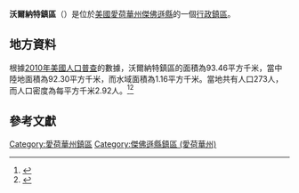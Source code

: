 {{noteTA
|G1=USState
|G2=地名
|G3=Unit
}}
{{Infobox settlement
|official_name            = 沃爾納特鎮區
|native_name = Walnut Township
|settlement_type          = [[行政鎮區|行政鎮區]]
|image_skyline            = 
|imagesize                = 
|image_map                = 
|mapsize                  = 
|pushpin_map  =USA Iowa
|pushpin_label = 沃爾納特鎮區
|pushpin_label_position   = top
|pushpin_map_caption      = 沃爾納特鎮區在愛荷華州的位置
|subdivision_type         = [[世界政區索引|國家]]
|subdivision_type1        = [[美国州份|州份]]
|subdivision_type2        = [[愛荷華州行政区划|縣]]
|subdivision_name         = [[美国|美国]]
|subdivision_name1        = [[愛荷華州|愛荷華州]]
|subdivision_name2        = [[傑佛遜縣_(愛荷華州)|傑佛遜縣]]
|elevation_ft             = 705
|elevation_m              = 215
|timezone                 = [[北美中部時區|北美中部時區]]
|area_total_km2           = 93.46
|area_land_km2            = 92.30
|area_water_km2           = 1.16
|area_total_sq_mi         = 
|area_land_sq_mi          = 
|area_water_sq_mi         = 
|population_as_of         = [[2010年美國人口普查|2010]]
|population_footnotes     = 
|population_total         = 273
|population_density_km2   = auto
|population_density_sq_mi = auto
|utc_offset               = -6
|coordinates              = {{coord|41|06|00|N|91|46|00|W|type:city_region:US-AL_source:GNS-enwiki|display=inline,title}}
| coor_pinpoint           = 
| coordinates_footnotes   = 
|timezone_DST             = CDT
|utc_offset_DST           = -5
|postal_code_type         = [[美國郵區編號|郵區編號]]
|postal_code              = 
|area_code                = {{link-en|电话区号641|Area code 641|641}}
|blank_name = [[地名信息系统|GNIS ID]]
|blank_info = 468885
}}
'''沃爾納特鎮區'''（{{lang-en|Walnut Township}}）是位於[[美國|美國]][[愛荷華州|愛荷華州]][[傑佛遜縣_(愛荷華州)|傑佛遜縣]]的一個[[行政鎮區|行政鎮區]]。

== 地方資料 ==
根據[[2010年美國人口普查|2010年美國人口普查]]的數據，沃爾納特鎮區的面積為93.46平方千米，當中陸地面積為92.30平方千米，而水域面積為1.16平方千米。當地共有人口273人，而人口密度為每平方千米2.92人。<ref name="GR8">{{cite web|url=http://factfinder2.census.gov|publisher=[[美国人口调查局|美国人口调查局]]|accessdate=2011-05-14|title=American FactFinder|archive-date=2013-09-11|archive-url=https://web.archive.org/web/20130911234518/http://factfinder2.census.gov/|dead-url=no}}</ref><ref>{{cite web|url=https://www.citypopulation.de/en/usa/iowa/admin/|title=USA: Iowa (Counties and Townships) - City Population}}</ref>

== 參考文獻 ==
{{reflist}}

{{傑佛遜縣 (愛荷華州)}}

{{DEFAULTSORT:Walnut Township}}
[[Category:愛荷華州鎮區|Category:愛荷華州鎮區]]
[[Category:傑佛遜縣鎮區_(愛荷華州)|Category:傑佛遜縣鎮區 (愛荷華州)]]

{{Iowa-geo-stub}}